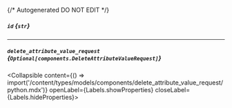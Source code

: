 {/* Autogenerated DO NOT EDIT  */}

##### `id` *{`str`}*

---
##### `delete_attribute_value_request` *{`Optional[components.DeleteAttributeValueRequest]`}*
<Collapsible content={() => import('/content/types/models/components/delete_attribute_value_request/python.mdx')} openLabel={Labels.showProperties} closeLabel={Labels.hideProperties}>
</Collapsible>


